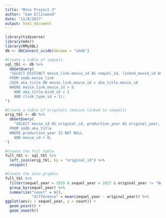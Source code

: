 ```yaml
---
title: "Mini Project 3"
author: "Sam Ellinwood"
date: "11/8/2017"
output: html_document
---
```


```r
library(tidyverse)
library(mdsr)
library(RMySQL)
db <- dbConnect_scidb(dbname = "imdb")
```

```r
#Create a table of sequels
sql_tbl <- db %>%
  dbGetQuery(
  "SELECT DISTINCT movie_link.movie_id AS sequel_id, linked_movie_id AS original_id, link_type_id, production_year AS sequel_year, title AS sequel_title  
  FROM imdb.movie_link
  JOIN aka_title ON movie_link.movie_id = aka_title.movie_id
  WHERE movie_link.movie_id > 0
    AND aka_title.kind_id = 1
    AND (link_type_id = 1);
")
```

```r
#Create a table of originals (movies linked to sequels)
orig_tbl <- db %>%
  dbGetQuery(
    "SELECT movie_id AS original_id, production_year AS original_year, title AS original_title
  FROM imdb.aka_title
  WHERE production_year IS NOT NULL
    AND movie_id > 0;
")
```

```r
#Create the full table
full_tbl <- sql_tbl %>%
  left_join(orig_tbl, by = "original_id") %>%
  unique() 
```


```r
#Create the data graphic
full_tbl %>%
  filter(sequel_year > 1950 & sequel_year < 2017 & original_year != "NA") %>%
  group_by(sequel_year) %>%
  summarize("count" = n(),
            "difference" = mean(sequel_year - original_year)) %>%
ggplot(aes(x = sequel_year, y = count)) +
  geom_point() +
  geom_smooth() 
```
